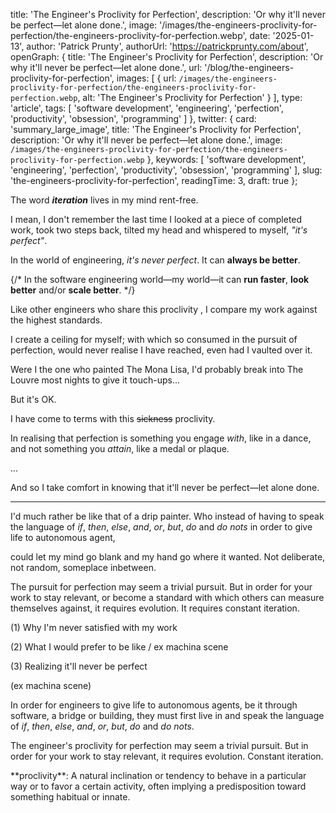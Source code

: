 
  title: 'The Engineer\'s Proclivity for Perfection',
  description: 'Or why it\'ll never be perfect—let alone done.',
  image: '/images/the-engineers-proclivity-for-perfection/the-engineers-proclivity-for-perfection.webp',
  date: '2025-01-13',
  author: 'Patrick Prunty',
  authorUrl: 'https://patrickprunty.com/about',
  openGraph: {
    title: 'The Engineer\'s Proclivity for Perfection',
    description: 'Or why it\'ll never be perfect—let alone done.',
    url: '/blog/the-engineers-proclivity-for-perfection',
    images: [
      {
        url: `/images/the-engineers-proclivity-for-perfection/the-engineers-proclivity-for-perfection.webp`,
        alt: 'The Engineer\'s Proclivity for Perfection'
      }
    ],
    type: 'article',
    tags: [
      'software development',
      'engineering',
      'perfection',
      'productivity',
      'obsession',
      'programming'
    ]
  },
  twitter: {
    card: 'summary_large_image',
    title: 'The Engineer\'s Proclivity for Perfection',
    description: 'Or why it\'ll never be perfect—let alone done.',
    image: `/images/the-engineers-proclivity-for-perfection/the-engineers-proclivity-for-perfection.webp`
  },
  keywords: [
    'software development',
    'engineering',
    'perfection',
    'productivity',
    'obsession',
    'programming'
  ],
  slug: 'the-engineers-proclivity-for-perfection',
  readingTime: 3,
  draft: true
};

The word *<b>iteration</b>* lives in my mind rent-free.

I mean, I don't remember the last time I looked at a piece of completed work, took two steps back, tilted my head and whispered 
to myself, *"it's perfect"*. 

In the world of engineering, *it's never perfect*. It can **always be better**.

{/*
In the software engineering world—my world—it can **run faster**, **look better** and/or **scale better**.
*/}

Like other engineers who share this proclivity <Ref id="1"/>, I compare my work against the highest standards.

I create a ceiling for myself; with which so consumed in the pursuit of perfection,
would never realise I have reached, even had I vaulted over it.

Were I the one who painted The Mona Lisa, I'd probably break into The Louvre most nights to
give it touch-ups...

But it's OK.

I have come to terms with this <del>sickness</del> proclivity.

In realising that perfection is something you engage *with*, like in a dance, and not something you *attain*,
like a medal or plaque.


...

And so I take comfort in knowing that it'll never be perfect—let alone done.

***


I'd much rather be like that of a drip painter. Who instead of having to speak the language of *if*, *then*, *else*, *and*,
*or*, *but*, *do* and *do nots* in order to give life to autonomous agent,

could let my mind go blank and my hand go where it wanted.
Not deliberate, not random, someplace inbetween.

The pursuit for perfection may seem a trivial pursuit. But in order for your work
to stay relevant, or become a standard with which others can measure themselves against, it requires evolution.
It requires constant iteration.

(1) Why I'm never satisfied with my work

(2) What I would prefer to be like / ex machina scene

(3) Realizing it'll never be perfect


(ex machina scene)

In order for engineers to give life to autonomous agents, be it through software, a bridge or building,
they must first live in and speak the language of *if*, *then*, *else*, *and*, *or*, *but*,
*do* and *do nots*.

The engineer's proclivity for perfection may seem a trivial pursuit. But in order for your work
to stay relevant, it requires evolution. Constant iteration.

<FootNotes>
  <FootNote id="1">**proclivity**: A natural inclination or tendency to behave in a particular way or to favor a certain activity, often implying a predisposition toward something habitual or innate.</FootNote>
</FootNotes>